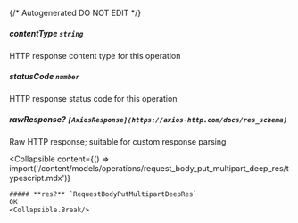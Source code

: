 {/* Autogenerated DO NOT EDIT  */}

##### **contentType** `string`
HTTP response content type for this operation

##### **statusCode** `number`
HTTP response status code for this operation

##### **rawResponse?** `[AxiosResponse](https://axios-http.com/docs/res_schema)`
Raw HTTP response; suitable for custom response parsing

<Collapsible
    content={() => import('/content/models/operations/request_body_put_multipart_deep_res/typescript.mdx')}
>
    ##### **res?** `RequestBodyPutMultipartDeepRes`
    OK
    <Collapsible.Break/>
</Collapsible>

